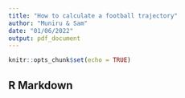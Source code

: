```yaml
---
title: "How to calculate a football trajectory"
author: "Muniru & Sam"
date: "01/06/2022"
output: pdf_document
---
```


```r
knitr::opts_chunk$set(echo = TRUE)
```

## R Markdown

